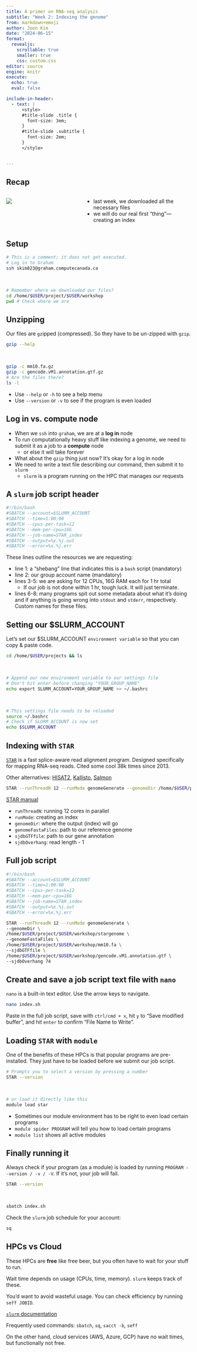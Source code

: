 ---
title: A primer on RNA-seq analysis
subtitle: "Week 2: Indexing the genome"
from: markdown+emoji
author: Joon Kim 
date: "2024-06-15"
format: 
  revealjs:
    scrollable: true
    smaller: true
    css: custom.css
editor: source
engine: knitr
execute:
  echo: true
  eval: false

include-in-header: 
  - text: |
      <style>
      #title-slide .title {
        font-size: 3em;
      }
      #title-slide .subtitle {
        font-size: 2em;
      }
      </style>


---

## Recap

:::: columns
::: {.column width="40%"}
![](flowchart.svg)
:::

::: {.column width="60%"}
-  last week, we downloaded all the necessary files  
-  we will do our real first "thing"---creating an index
:::

::::

## Setup

::: {.big-code}

```{bash}
# This is a comment; it does not get executed.
# Log in to Graham
ssh skim823@graham.computecanada.ca
```  
<br>
```{bash}
# Remember where we downloaded our files?
cd /home/$USER/project/$USER/workshop
pwd # Check where we are
```

:::

## Unzipping

Our files are `gz`ipped (compressed). So they have to be un-zipped with `gzip`.  

::: {.big-code}

```{bash}
gzip --help
```
<br>
```{bash}
gzip -c mm10.fa.gz
gzip -c gencode.vM1.annotation.gtf.gz
# Are the files there?
ls -l
```

:::

::: {.callout-tip}

-  Use `--help` or `-h` to see a help menu  
-  Use `--version` or `-v` to see if the program is even loaded

:::

## Log in vs. compute node

-  When we `ssh` into `graham`, we are at a **log in** node  
-  To run computationally heavy stuff like indexing a genome, 
we need to submit it as a job to a **compute** node  
    -  or else it will take forever
-  What about the `gzip` thing just now? It's okay for a log in node 
-  We need to write a text file describing our command, then submit it to `slurm`  
    -  `slurm` is a program running on the HPC that manages our requests

## A `slurm` job script header

::: {.big-code}

```{bash}
#!/bin/bash
#SBATCH --account=$SLURM_ACCOUNT
#SBATCH --time=1:00:00
#SBATCH --cpus-per-task=12
#SBATCH --mem-per-cpu=16G
#SBATCH --job-name=STAR_index
#SBATCH --output=%x.%j.out
#SBATCH --error=%x.%j.err
```

:::

These lines outline the resources we are requesting:  

-   line 1: a "shebang" line that indicates this is a `bash` script (mandatory)  
-   line 2: our group account name (mandatory)  
-   lines 3-5: we are asking for 12 CPUs, 16G RAM each for 1 hr total  
    -   If our job is not done within 1 hr, tough luck. It will just terminate. 
-   lines 6-8: many programs spit out some metadata about what it's doing and if anything is going wrong into `stdout` and `stderr`, respectively. Custom names for these files.

## Setting our $SLURM_ACCOUNT

Let's set our $SLURM_ACCOUNT `environment variable` so that you can copy & paste code.  

::: big-code

```{bash}
cd /home/$USER/projects && ls
```

<br>

```{bash}
# Append our new environment variable to our settings file
# Don't hit enter before changing "YOUR_GROUP_NAME"
echo export SLURM_ACCOUNT=YOUR_GROUP_NAME >> ~/.bashrc
```

<br>

```{bash}
# This settings file needs to be reloaded
source ~/.bashrc
# Check if SLURM_ACCOUNT is now set
echo $SLURM_ACCOUNT
```

:::

## Indexing with `STAR`

[`STAR`](https://www.ncbi.nlm.nih.gov/pmc/articles/PMC3530905/) is a fast splice-aware read alignment program. Designed specifically for mapping RNA-seq reads. Cited some cool 38k times since 2013.  

Other alternatives: [HISAT2](https://www.nature.com/articles/s41587-019-0201-4), [Kallisto](https://www.nature.com/articles/nbt.3519), [Salmon](https://www.ncbi.nlm.nih.gov/pmc/articles/PMC5600148/)

::: big-code

```{bash}
STAR --runThreadN 12 --runMode genomeGenerate --genomeDir /home/$USER/project/$USER/workshop/stargenome --genomeFastaFiles /home/$USER/project/$USER/workshop/mm10.fa  --sjdbGTFfile /home/$USER/project/$USER/workshop/gencode.vM1.annotation.gtf --sjdbOverhang 74
```

:::

[STAR manual](https://physiology.med.cornell.edu/faculty/skrabanek/lab/angsd/lecture_notes/STARmanual.pdf)

-  `runThreadN`: running 12 cores in parallel\
-  `runMode`: creating an index\
-  `genomeDir`: where the output (index) will go\
-  `genomeFastaFiles`: path to our reference genome\
-  `sjdbGTFfile`: path to our gene annotation\
-  `sjdbOverhang`: read length - 1


## Full job script

::: big-code
```{bash}
#!/bin/bash
#SBATCH --account=$SLURM_ACCOUNT
#SBATCH --time=1:00:00
#SBATCH --cpus-per-task=12
#SBATCH --mem-per-cpu=16G
#SBATCH --job-name=STAR_index
#SBATCH --output=%x.%j.out
#SBATCH --error=%x.%j.err

STAR --runThreadN 12 --runMode genomeGenerate \
--genomeDir \
/home/$USER/project/$USER/workshop/stargenome \
--genomeFastaFiles \
/home/$USER/project/$USER/workshop/mm10.fa \
--sjdbGTFfile \
/home/$USER/project/$USER/workshop/gencode.vM1.annotation.gtf \
--sjdbOverhang 74
```

:::


## Create and save a job script text file with `nano`


`nano` is a built-in text editor. Use the arrow keys to navigate.

::: big-code

```{bash}
nano index.sh
```
:::

Paste in the full job script, save with `ctrl/cmd + x`, hit `y` to "Save modified buffer", and hit `enter` to confirm "File Name to Write".


## Loading `STAR` with `module`

One of the benefits of these HPCs is that popular programs are pre-installed. They just have to be loaded before we submit our job script. 


::: big-code

```{bash}
# Prompts you to select a version by pressing a number
STAR --version
```
<br>
```{bash}
# or load it directly like this
module load star
```

:::

::: callout-tip

-   Sometimes our module environment has to be right to even load certain programs\
-   `module spider PROGRAM` will tell you how to load certain programs\
-   `module list` shows all active modules\
:::

## Finally running it

::: callout-warning

Always check if your program (as a module) is loaded by running `PROGRAM --version / -v / -V`. If it's not, your job will fail.

:::

::: big-code
```{bash}
STAR --version
```
<br>
```{bash}
sbatch index.sh
```

:::

Check the `slurm` job schedule for your account:

::: big-code

```{bash}
sq
```
:::

## HPCs vs Cloud

These HPCs are **free** like free beer, but you often have to wait for your stuff to run.\

Wait time depends on usage (CPUs, time, memory). `slurm` keeps track of these.\

You'd want to avoid wasteful usage. You can check efficiency by running `seff JOBID`.\

[`slurm` documentation](https://slurm.schedmd.com/documentation.html)\

Frequently used commands: `sbatch`, `sq`, `sacct -b`, `seff`\

On the other hand, cloud services (AWS, Azure, GCP) have no wait times, but functionally not free. 